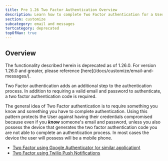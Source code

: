 ```yaml
---
title: Pre 1.26 Two Factor Authentication Overview
description: Learn how to complete Two Factor authentication for a User
section: customize
subcategory: email and messages
tertcategory: deprecated
topOfNav: true
---
```


## Overview

<Aside type="caution">
The functionality described herein is deprecated as of 1.26.0. For version 1.26.0 and greater, please reference [here](/docs/customize/email-and-messages/).
</Aside>

Two Factor authentication adds an additional step to the authentication process. In addition to requiring a valid
email and password to authenticate, a two factor authentication code is required.

The general idea of Two Factor authentication is to require something you know and something you have to complete authentication.
Using this pattern protects the User against having their credentials compromised because even if you _**know**_ someone's email
and password, unless you also possess the device that generates the two factor authentication code you are not able to complete
an authentication process. In most cases the device the user will possess will be a mobile phone.

* [Two Factor using Google Authenticator (or similar application)](/docs/customize/email-and-messages/deprecated/authenticator-app-pre-1-26)
* [Two Factor using Twilio Push Notifications](/docs/customize/email-and-messages/deprecated/twilio-push-pre-1-26)

